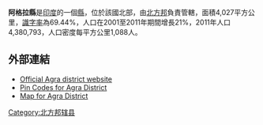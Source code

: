 '''阿格拉縣'''是[[印度|印度]]的一個[[縣|縣]]，位於該國北部，由[[北方邦|北方邦]]負責管轄，面積4,027平方公里，[[識字率|識字率]]為69.44%，人口在2001至2011年期間增長21%，2011年人口4,380,793，人口密度每平方公里1,088人。

==外部連結==
*[http://agra.nic.in Official Agra district website] {{Wayback|url=http://agra.nic.in/ |date=20110430193441 }}
*[http://www.whereincity.com/india/pincode/uttar-pradesh/agra.htm Pin Codes for Agra District] {{Wayback|url=http://www.whereincity.com/india/pincode/uttar-pradesh/agra.htm |date=20080906184322 }}
*[http://www.mapsofindia.com/maps/uttarpradesh/districts/agra.htm Map for Agra District]

{{coord|27|05|N|77|58|E|region:IN_type:adm2nd|display=title}}

{{北方邦行政区划小作品}}
[[Category:北方邦辖县|Category:北方邦辖县]]